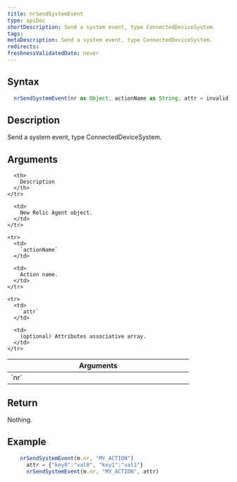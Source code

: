 ```yaml
---
title: nrSendSystemEvent
type: apiDoc
shortDescription: Send a system event, type ConnectedDeviceSystem.
tags:
metaDescription: Send a system event, type ConnectedDeviceSystem.
redirects:
freshnessValidatedDate: never
---
```


## Syntax

```js
  nrSendSystemEvent(nr as Object, actionName as String, attr = invalid) as Void
```

## Description

Send a system event, type ConnectedDeviceSystem.

## Arguments

<table>
  <thead>
    <tr>
      <th width="25%">
        Arguments
      </th>

      <th>
        Description
      </th>
    </tr>
  </thead>

  <tbody>
    <tr>
      <td>
        `nr`
      </td>

      <td>
        New Relic Agent object.
      </td>
    </tr>

    <tr>
      <td>
        `actionName`
      </td>

      <td>
        Action name.
      </td>
    </tr>

    <tr>
      <td>
        `attr`
      </td>

      <td>
        (optional) Attributes associative array.
      </td>
    </tr>
  </tbody>
</table>
	
## Return

Nothing.
	
## Example

```js
  	nrSendSystemEvent(m.nr, "MY_ACTION")
	  attr = {"key0":"val0", "key1":"val1"}
	  nrSendSystemEvent(m.nr, "MY_ACTION", attr)
```


